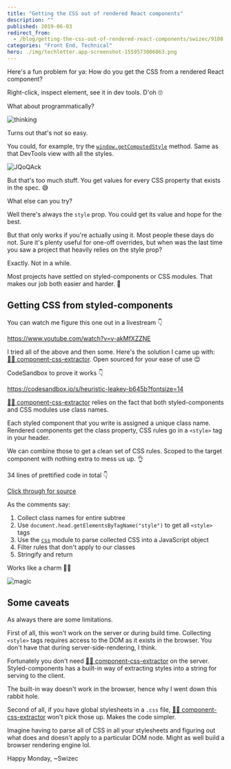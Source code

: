 ```yaml
---
title: "Getting the CSS out of rendered React components"
description: ""
published: 2019-06-03
redirect_from:
  - /blog/getting-the-css-out-of-rendered-react-components/swizec/9108
categories: "Front End, Technical"
hero: ./img/techletter.app-screenshot-1559573006863.png
---
```


Here's a fun problem for ya: How do you get the CSS from a rendered React component?

Right-click, inspect element, see it in dev tools. D'oh 🙄

What about programmatically?

![thinking](./img/media-kPtv3UIPrv36cjxqLs-giphy.gif)

Turns out that's not so easy.

You could, for example, try the [`window.getComputedStyle`](https://developer.mozilla.org/en-US/docs/Web/API/Window/getComputedStyle) method. Same as that DevTools view with all the styles.

![JQoQAck]("./img/JQoQAck.gif")

But that's too much stuff. You get values for every CSS property that exists in the spec. 😅

What else can you try?

Well there's always the `style` prop. You could get its value and hope for the best.

But that only works if you're actually using it. Most people these days do not. Sure it's plenty useful for one-off overrides, but when was the last time you saw a project that heavily relies on the style prop?

Exactly. Not in a while.

Most projects have settled on styled-components or CSS modules. That makes our job both easier and harder. 🤨

## Getting CSS from styled-components

You can watch me figure this one out in a livestream 👇

https://www.youtube.com/watch?v=v-akMfXZZNE

I tried all of the above and then some. Here's the solution I came up with: [👨‍🎨 component-css-extractor](https://github.com/Swizec/component-css-extractor). Open sourced for your ease of use 😊

CodeSandbox to prove it works 👇

https://codesandbox.io/s/heuristic-leakey-b645b?fontsize=14

[👨‍🎨 component-css-extractor](https://github.com/Swizec/component-css-extractor) relies on the fact that both styled-components and CSS modules use class names.

Each styled component that you write is assigned a unique class name. Rendered components get the class property, CSS rules go in a `<style>` tag in your header.

We can combine those to get a clean set of CSS rules. Scoped to the target component with nothing extra to mess us up. 👌

34 lines of prettified code in total 👇

[Click through for source](https://carbon.now.sh/?bg=rgba(255,255,255,1)&t=seti&l=javascript&ds=true&wc=true&wa=true&pv=48px&ph=32px&ln=false&code=import%20css%20from%20%22css%22%3B%0A%0Afunction%20getClassNames(node)%20%7B%0A%20%20%20%20return%20%5B%0A%20%20%20%20%20%20%20%20node.className%2C%0A%20%20%20%20%20%20%20%20...Array.from(node.children).map(getClassNames)%0A%20%20%20%20%5D.flat()%3B%0A%7D%0A%0Aexport%20default%20function%20extractCSS(node)%20%7B%0A%20%20%20%20%2F%2F%20Collect%20class%20names%20for%20a%20DOM%20subtree%0A%20%20%20%20%2F%2F%20Works%20for%20styled-components%20and%20CSS%20modules%20(anything%20based%20on%20CSS%20classes)%0A%20%20%20%20const%20classNames%20%3D%20getClassNames(node)%0A%20%20%20%20%20%20%20%20.map(name%20%3D%3E%20name.split(%22%20%22))%0A%20%20%20%20%20%20%20%20.flat()%0A%20%20%20%20%20%20%20%20.map(name%20%3D%3E%20%60.%24%7Bname%7D%60)%3B%0A%0A%20%20%20%20%2F%2F%20Gets%20embedded%20CSS%20for%20the%20entire%20page%0A%20%20%20%20const%20cssStyles%20%3D%20Array.from(document.head.getElementsByTagName(%22style%22))%0A%20%20%20%20%20%20%20%20.map(style%20%3D%3E%20style.innerHTML)%0A%20%20%20%20%20%20%20%20.join(%22%22)%3B%0A%0A%20%20%20%20%2F%2F%20Filters%20CSS%20for%20our%20classes%0A%20%20%20%20const%20parsedCSS%20%3D%20css.parse(cssStyles)%3B%0A%20%20%20%20parsedCSS.stylesheet.rules%20%3D%20parsedCSS.stylesheet.rules%0A%20%20%20%20%20%20%20%20.filter(rule%20%3D%3E%20rule.type%20%3D%3D%3D%20%22rule%22)%0A%20%20%20%20%20%20%20%20.filter(rule%20%3D%3E%0A%20%20%20%20%20%20%20%20%20%20%20%20rule.selectors.some(selector%20%3D%3E%0A%20%20%20%20%20%20%20%20%20%20%20%20%20%20%20%20classNames.some(name%20%3D%3E%20name%20%3D%3D%3D%20selector)%0A%20%20%20%20%20%20%20%20%20%20%20%20)%0A%20%20%20%20%20%20%20%20)%3B%0A%0A%20%20%20%20return%20css.stringify(parsedCSS)%3B%0A%7D>)

As the comments say:

1.  Collect class names for entire subtree
2.  Use `document.head.getElementsByTagName("style")` to get all `<style>` tags
3.  Use the [`css`](https://github.com/reworkcss/css) module to parse collected CSS into a JavaScript object
4.  Filter rules that don't apply to our classes
5.  Stringify and return

Works like a charm 👨‍🎨

![magic](./img/media-12NUbkX6p4xOO4-giphy.gif)

## Some caveats

As always there are some limitations.

First of all, this won't work on the server or during build time. Collecting `<style>` tags requires access to the DOM as it exists in the browser. You don't have that during server-side-rendering, I think.

Fortunately you don't need [👨‍🎨 component-css-extractor](https://github.com/Swizec/component-css-extractor) on the server. Styled-components has a built-in way of extracting styles into a string for serving to the client.

The built-in way doesn't work in the browser, hence why I went down this rabbit hole.

Second of all, if you have global stylesheets in a `.css` file, [👨‍🎨 component-css-extractor](https://github.com/Swizec/component-css-extractor) won't pick those up. Makes the code simpler.

Imagine having to parse all of CSS in all your stylesheets and figuring out what does and doesn't apply to a particular DOM node. Might as well build a browser rendering engine lol.

Happy Monday, ~Swizec